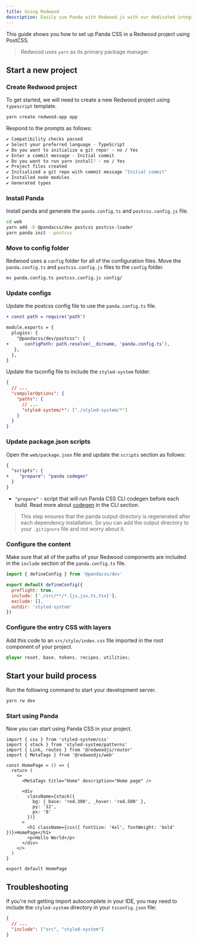 ```yaml
---
title: Using Redwood
description: Easily use Panda with Redwood.js with our dedicated integration.
---
```


This guide shows you how to set up Panda CSS in a Redwood project using PostCSS.

> Redwood uses `yarn` as its primary package manager.

## Start a new project

<Steps>

### Create Redwood project

To get started, we will need to create a new Redwood project using `typescript` template.

```bash
yarn create redwood-app app
```

Respond to the prompts as follows:

```bash
✔ Compatibility checks passed
✔ Select your preferred language · TypeScript
✔ Do you want to initialize a git repo? · no / Yes
✔ Enter a commit message · Initial commit
✔ Do you want to run yarn install? · no / Yes
✔ Project files created
✔ Initialized a git repo with commit message "Initial commit"
✔ Installed node modules
✔ Generated types
```

### Install Panda

Install panda and generate the `panda.config.ts` and `postcss.config.js` file.

```bash
cd web
yarn add -D @pandacss/dev postcss postcss-loader
yarn panda init --postcss
```

### Move to config folder

Redwood uses a `config` folder for all of the configuration files. Move the `panda.config.ts` and `postcss.config.js`
files to the `config` folder.

```bash
mv panda.config.ts postcss.config.js config/
```

### Update configs

Update the postcss config file to use the `panda.config.ts` file.

```diff filename="web/config/postcss.config.js"
+ const path = require('path')

module.exports = {
  plugins: {
    "@pandacss/dev/postcss": {
+      configPath: path.resolve(__dirname, 'panda.config.ts'),
   },
  },
}
```

Update the tsconfig file to include the `styled-system` folder.

```json {6} filename="web/tsconfig.json"
{
  // ...
  "compilerOptions": {
    "paths": {
      // ...
      "styled-system/*": ["./styled-system/*"]
    }
  }
}
```

### Update package.json scripts

Open the `web/package.json` file and update the `scripts` section as follows:

```diff {3} filename="web/package.json"
{
  "scripts": {
+    "prepare": "panda codegen"
  }
}
```

- `"prepare"` - script that will run Panda CSS CLI codegen before each build. Read more about
  [codegen](/docs/references/cli#panda-codegen) in the CLI section.

> This step ensures that the panda output directory is regenerated after each dependency installation. So you can add
> the output directory to your `.gitignore` file and not worry about it.

### Configure the content

Make sure that all of the paths of your Redwood components are included in the `include` section of the
`panda.config.ts` file.

```js {5} filename="web/config/panda.config.ts"
import { defineConfig } from '@pandacss/dev'

export default defineConfig({
  preflight: true,
  include: ['./src/**/*.{js,jsx,ts,tsx}'],
  exclude: [],
  outdir: 'styled-system'
})
```

### Configure the entry CSS with layers

Add this code to an `src/style/index.css` file imported in the root component of your project.

```css filename="web/src/index.css"
@layer reset, base, tokens, recipes, utilities;
```

## Start your build process

Run the following command to start your development server.

```bash
yarn rw dev
```

### Start using Panda

Now you can start using Panda CSS in your project.

```tsx filename="web/src/pages/HomePage/HomePage.tsx"
import { css } from 'styled-system/css'
import { stack } from 'styled-system/patterns'
import { Link, routes } from '@redwoodjs/router'
import { MetaTags } from '@redwoodjs/web'

const HomePage = () => {
  return (
    <>
      <MetaTags title="Home" description="Home page" />

      <div
        className={stack({
          bg: { base: 'red.300', _hover: 'red.500' },
          py: '12',
          px: '8'
        })}
      >
        <h1 className={css({ fontSize: '4xl', fontWeight: 'bold' })}>HomePage</h1>
        <p>Hello World</p>
      </div>
    </>
  )
}

export default HomePage
```

</Steps>

## Troubleshooting

If you're not getting import autocomplete in your IDE, you may need to include the `styled-system` directory in your
`tsconfig.json` file:

```json filename="web/tsconfig.json"
{
  // ...
  "include": ["src", "styled-system"]
}
```
